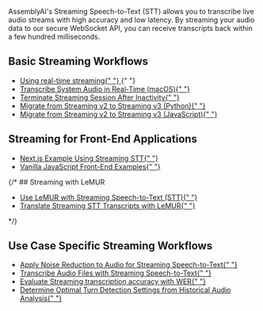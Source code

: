 <style>
  {`
    /* Styles for custom list items */
    .no-bullets {
      list-style-type: none;
      padding-left: 0;
      margin-left: 0;
    }
    
    .no-bullets li {
      margin: 0;
      padding-left: 0;

      &:before {
        display: none !important;
      }
    }
    
    .link-cta {
      text-decoration: none;
      padding: 8px 12px;
      margin-left: -12px;
      border-radius: 0.5rem;

      p {
        margin: 0 !important;s
      }
    }
    
    .link-cta:hover {
      background-color: var(--accent-3);
    }
    
    .link-cta svg {
      transition: transform 0.2s ease;
    }
    
    .link-cta:hover svg {
      transform: translateX(4px);
    }
`}
</style>

AssemblyAI's Streaming Speech-to-Text (STT) allows you to transcribe live audio streams with high accuracy and low latency. By streaming your audio data to our secure WebSocket API, you can receive transcripts back within a few hundred milliseconds.

## Basic Streaming Workflows

<div className="guides-list">
  <ul className="no-bullets">
    <li>
      <a
        href="/docs/speech-to-text/universal-streaming"
        className="link-cta rounded-lg flex items-center gap-2"
      >
        Using real-time streaming{" "}
        <Icon
          icon="duotone arrow-right"
          color="rgba(var(--accent-aaa),var(--tw-text-opacity,1))"
        />
      </a>{" "}
    </li>
    <li>
      <a
        href="transcribe_system_audio"
        className="link-cta rounded-lg flex items-center gap-2"
      >
        Transcribe System Audio in Real-Time (macOS){" "}
        <Icon
          icon="duotone arrow-right"
          color="rgba(var(--accent-aaa),var(--tw-text-opacity,1))"
        />
      </a>
    </li>
    <li>
      <a
        href="terminate_realtime_programmatically"
        className="link-cta rounded-lg flex items-center gap-2"
      >
        Terminate Streaming Session After Inactivity{" "}
        <Icon
          icon="duotone arrow-right"
          color="rgba(var(--accent-aaa),var(--tw-text-opacity,1))"
        />
      </a>
    </li>
    <li>
      <a
        href="v2_to_v3_migration"
        className="link-cta rounded-lg flex items-center gap-2"
      >
        Migrate from Streaming v2 to Streaming v3 (Python){" "}
        <Icon
          icon="duotone arrow-right"
          color="rgba(var(--accent-aaa),var(--tw-text-opacity,1))"
        />
      </a>
    </li>
    <li>
      <a
        href="v2_to_v3_migration_js"
        className="link-cta rounded-lg flex items-center gap-2"
      >
        Migrate from Streaming v2 to Streaming v3 (JavaScript){" "}
        <Icon
          icon="duotone arrow-right"
          color="rgba(var(--accent-aaa),var(--tw-text-opacity,1))"
        />
      </a>
    </li>
  </ul>
</div>

## Streaming for Front-End Applications

<div className="guides-list">
  <ul className="no-bullets">
    <li>
      <a
        href="https://github.com/AssemblyAI-Community/streaming-api-nextjs"
        className="link-cta rounded-lg flex items-center gap-2"
      >
        Next.js Example Using Streaming STT{" "}
        <Icon
          icon="duotone arrow-right"
          color="rgba(var(--accent-aaa),var(--tw-text-opacity,1))"
        />
      </a>
    </li>
    <li>
      <a
        href="https://github.com/AssemblyAI/realtime-transcription-browser-js-example"
        className="link-cta rounded-lg flex items-center gap-2"
      >
        Vanilla JavaScript Front-End Examples{" "}
        <Icon
          icon="duotone arrow-right"
          color="rgba(var(--accent-aaa),var(--tw-text-opacity,1))"
        />
      </a>
    </li>
  </ul>
</div>

{/* ## Streaming with LeMUR

<div className="guides-list">
  <ul className="no-bullets">
    <li>
      <a
        href="real_time_lemur"
        className="link-cta rounded-lg flex items-center gap-2"
      >
        Use LeMUR with Streaming Speech-to-Text (STT){" "}
        <Icon
          icon="duotone arrow-right"
          color="rgba(var(--accent-aaa),var(--tw-text-opacity,1))"
        />
      </a>
    </li>
    <li>
      <a
        href="real_time_translation"
        className="link-cta rounded-lg flex items-center gap-2"
      >
        Translate Streaming STT Transcripts with LeMUR{" "}
        <Icon
          icon="duotone arrow-right"
          color="rgba(var(--accent-aaa),var(--tw-text-opacity,1))"
        />
      </a>
    </li>
  </ul>
</div> */}

## Use Case Specific Streaming Workflows

<div className="guides-list">
  <ul className="no-bullets">
    <li>
      <a
        href="noise_reduction_streaming"
        className="link-cta rounded-lg flex items-center gap-2"
      >
        Apply Noise Reduction to Audio for Streaming Speech-to-Text{" "}
        <Icon
          icon="duotone arrow-right"
          color="rgba(var(--accent-aaa),var(--tw-text-opacity,1))"
        />
      </a>
    </li>
    <li>
      <a
        href="streaming_transcribe_audio_file"
        className="link-cta rounded-lg flex items-center gap-2"
      >
        Transcribe Audio Files with Streaming Speech-to-Text{" "}
        <Icon
          icon="duotone arrow-right"
          color="rgba(var(--accent-aaa),var(--tw-text-opacity,1))"
        />
      </a>
    </li>
    <li>
      <a
        href="evaluate_streaming_wer"
        className="link-cta rounded-lg flex items-center gap-2"
      >
        Evaluate Streaming transcription accuracy with WER{" "}
        <Icon
          icon="duotone arrow-right"
          color="rgba(var(--accent-aaa),var(--tw-text-opacity,1))"
        />
      </a>
    </li>
        <li>
      <a
        href="turn_detection_improvement_using_async"
        className="link-cta rounded-lg flex items-center gap-2"
      >
        Determine Optimal Turn Detection Settings from Historical Audio Analysis{" "}
        <Icon
          icon="duotone arrow-right"
          color="rgba(var(--accent-aaa),var(--tw-text-opacity,1))"
        />
      </a>
    </li>
  </ul>
</div>
